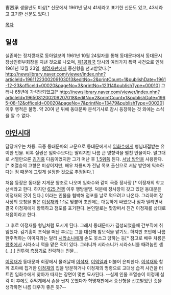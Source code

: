 曺烈承
생몰년도 미상[* 신문에서 1961년 당시 41세라고 표기한 신문도 있고, 43세라고 표기한 신문도 있다.]

[[목차]]
== 일생 ==
실존하는 정치깡패로 동아일보의 1961년 10월 24일자를 통해 동대문파에서 동대문시장상인련부회장을 지낸 것으로 나오며, [[제1공화국]] 당시의 여러가지 폭력 사건으로 인해 1961년 12월 23일, [[혁명재판]]에서  종신형을 선고받았다.[* http://newslibrary.naver.com/viewer/index.nhn?articleId=1961122300209103013&editNo=2&printCount=1&publishDate=1961-12-23&officeId=00020&pageNo=3&printNo=12314&publishType=00010] 그러나 65년에 가석방되었고[* http://newslibrary.naver.com/viewer/index.nhn?articleId=1965081200209207018&editNo=2&printCount=1&publishDate=1965-08-12&officeId=00020&pageNo=7&printNo=13479&publishType=00020] 이후 행적은 불명. 약 20여 년 뒤에 동대문파 분석기사로 잠시 등장하는 것 외에는 소식을 알 수 없다.
== [[야인시대]] ==

담당배우는 차룡. 극중 동대문파의 고문으로 동대문에게서 [[임화수]]에게 형님대접받는 유이한 인물. 비록 실권은 임화수보다는 딸리지만 나름 큰 영향력을 떨친 인물이다. 말그대로 서열만으론 [[김기홍]] 다음이었지만 그가 떠난 후 [[박명수|1.5위]]쯤 된다. [[서남 방언]]을 사용한다.[* 조열승의 고향은 미상이지만, 배우 차룡씨가 전남 목포 출신으로 서남 방언에 익숙하다는 점 때문에 그렇게 설정한 것으로 추정된다.]

처음 등장은 동대문 지게꾼 왕초로 나오며 임화수와 같이 극중 장사장 [* 이정재의 학교 선배라고 한다. 하지만 [[625 전쟁]] 이후 행방불명. 덕분에 장사장이 갖고 있던 동대문은 이정재의 것이 된다.] 이라는 인물을 협박해 점포를 날로 먹으려고 나온다. 그리하여 장사장의 요청을 받은 [[이정재(깡패)|이정재]]와 1:1로 맞붙어 초반에는 대등하게 싸웠으나 점차 밀리면서 결국 이정재에게 항복하고 점포를 포기한다. 본인말로는 맞장떠서 진건 이정재를 상대로 처음이라고 한다.

그 후로 이정재를 형님처럼 모시게 된다. 그래서 동대문파가 결성되었을때 간부직에 취임했다. 김기홍이 조직을 떠난 후로는 그를 대신해 참모직을 맡기도. 하지만 초반에 나름 한주먹하는 이미지와는 달리 [[시라소니]]에게 손도 못쓰고 당하는 등[* 참고로 배우 차룡은 [[왕초]]에서 시라소니 역을 맡은 적이 있다. 그러니까 시라소니가 시라소니를 때려눕힌 셈(...).] [[전투력 측정기]]로 전락하는 인물...

[[이정재(깡패)|이정재]]가 동대문파 회장에서 물러날때 [[이석재]], [[이억일]]과 더불어 은퇴한다. [[이석재]]와 함께 초야에 칩거한 [[이정재(깡패)|이정재]]의 집을 방문하거나 이정재의 명령으로 고대생 습격 사건을 터트린 임화수에게 찾아가 따지는 장면이 몇번 묘사된다. --실제 인물 조열승이 이정재 실각 이 후에도 주먹계에서 손을 씻지 못했다가 혁명재판에서 종신형을 선고받았던 것을 생각하면 나름 대우가 좋은 듯?-- 
